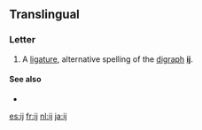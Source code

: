 {{character info/new}}
{{also|Ĳ|íj|Appendix:Variations of "i"}}
==Translingual==

===Letter===
{{mul-letter|upper=Ĳ|lower=ĳ|script=Latn}}

# A [[ligature]], alternative spelling of the [[digraph]] '''[[ij]]'''.

====See also====
* {{pedialite}}
{{Latn-script}}

[[es:ĳ]]
[[fr:ĳ]]
[[nl:ĳ]]
[[ja:ĳ]]